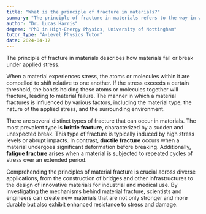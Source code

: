 ```yaml
---
title: "What is the principle of fracture in materials?"
summary: "The principle of fracture in materials refers to the way in which materials break under stress."
author: "Dr. Lucas Harris"
degree: "PhD in High-Energy Physics, University of Nottingham"
tutor_type: "A-Level Physics Tutor"
date: 2024-04-17
---
```


The principle of fracture in materials describes how materials fail or break under applied stress.

When a material experiences stress, the atoms or molecules within it are compelled to shift relative to one another. If the stress exceeds a certain threshold, the bonds holding these atoms or molecules together will fracture, leading to material failure. The manner in which a material fractures is influenced by various factors, including the material type, the nature of the applied stress, and the surrounding environment.

There are several distinct types of fracture that can occur in materials. The most prevalent type is **brittle fracture**, characterized by a sudden and unexpected break. This type of fracture is typically induced by high stress levels or abrupt impacts. In contrast, **ductile fracture** occurs when a material undergoes significant deformation before breaking. Additionally, **fatigue fracture** arises when a material is subjected to repeated cycles of stress over an extended period.

Comprehending the principles of material fracture is crucial across diverse applications, from the construction of bridges and other infrastructures to the design of innovative materials for industrial and medical use. By investigating the mechanisms behind material fracture, scientists and engineers can create new materials that are not only stronger and more durable but also exhibit enhanced resistance to stress and damage.
    